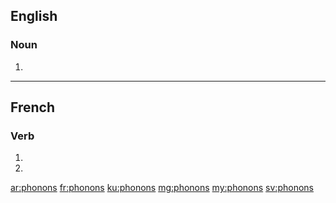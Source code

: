 ==English==

===Noun===
{{head|en|plural}}

# {{plural of|phonon|lang=en|nocat=1}}

----

==French==

===Verb===
{{fr-verb-form}}

# {{conjugation of|phoner||1|p|pres|ind|lang=fr}}
# {{conjugation of|phoner||1|p|imp|lang=fr}}

[[ar:phonons]]
[[fr:phonons]]
[[ku:phonons]]
[[mg:phonons]]
[[my:phonons]]
[[sv:phonons]]